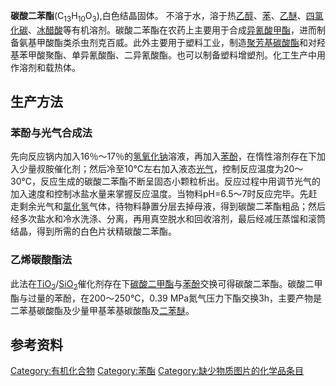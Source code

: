 {{onesource|time=2015-02-18T04:39:41+00:00}}
{{chembox
| Watchedfields = changed
| verifiedrevid = 445149838
| Name = 碳酸二苯酯
| ImageFile = Diphenyl carbonate.png
| ImageSize = 
| ImageName = Skeletal formula
| ImageFile1 = Diphenyl-carbonate-3D-balls.png
| ImageSize1 = 225px
| ImageName1 = Ball-and-stick model
| IUPACName = Diphenyl carbonate
| OtherNames = 碳酸苯酯;碳酸二苯酯;碳酸二苯基酯;二苯基碳酸酯;碳酸二苯酯,99%;DPC(碳酸二苯酯);碳酸二苯酯(碳酸苯酯)
|Section1={{Chembox Identifiers
| ChemSpiderID_Ref = {{chemspidercite|correct|chemspider}}
| ChemSpiderID = 7315
| UNII_Ref = {{fdacite|correct|FDA}}
| UNII = YWV401IDYN
| KEGG_Ref = {{keggcite|correct|kegg}}
| KEGG = C14507
| InChI = 1/C13H10O3/c14-13(15-11-7-3-1-4-8-11)16-12-9-5-2-6-10-12/h1-10H
| SMILES = O=C(Oc1ccccc1)Oc2ccccc2
| InChIKey = ROORDVPLFPIABK-UHFFFAOYAY
| StdInChI_Ref = {{stdinchicite|correct|chemspider}}
| StdInChI = 1S/C13H10O3/c14-13(15-11-7-3-1-4-8-11)16-12-9-5-2-6-10-12/h1-10H
| StdInChIKey_Ref = {{stdinchicite|correct|chemspider}}
| StdInChIKey = ROORDVPLFPIABK-UHFFFAOYSA-N
| CASNo = 102-09-0
| CASNo_Ref = {{cascite|correct|CAS}}= 
| CASOther = 
| RTECS = 
| EINECS = 
 }}
|Section2={{Chembox Properties
| Formula = C<sub>13</sub>H<sub>10</sub>O<sub>3</sub>
| MolarMass = 214.216 
| Appearance = 
| Density = 1.1215 g/cm<sup>3</sup> at 87℃
| MeltingPtC = 83
| BoilingPtC = 306
| Solubility = 不溶于水
| SolubleOther = 溶于热乙醇、苯、乙醚、四氯化碳、冰醋酸等有机溶剂<ref name="hand">
{{Citation
 | last = Lide
 | first = David R.
 | author-link = 
 | last2 = 
 | first2 = 
 | author2-link =
 | publication-date =
 | date =
 | year = 1998
 | title = Handbook of Chemistry and Physics
 | edition = 87
 | volume = 
 | series =
 | publication-place = Boca Raton, FL
 | place = 
 | publisher = CRC Press
 | id =
 | isbn = 0-8493-0594-2
 | doi =
 | oclc =
 | pages = 3–238
 | url = 
 | accessdate =
}}</ref>
 }}
|Section3={{Chembox Structure
| Coordination =
| CrystalStruct = 
 }}
|Section7={{Chembox Hazards
| ExternalMSDS = 
| EUIndex = 
| NFPA-H = 
| NFPA-F =
| NFPA-R =
| RPhrases = 
| SPhrases = 
| FlashPt = 
 }}
|Section8={{Chembox Related
| OtherAnions = 
| OtherCations = 
 }}
}}

'''碳酸二苯酯'''(C<sub>13</sub>H<sub>10</sub>O<sub>3</sub>),白色结晶固体。 不溶于水，溶于热[[乙醇|乙醇]]、[[苯|苯]]、[[乙醚|乙醚]]、[[四氯化碳|四氯化碳]]、[[冰醋酸|冰醋酸]]等有机溶剂。碳酸二苯酯在农药上主要用于合成[[异氰酸甲酯|异氰酸甲酯]]，进而制备氨基甲酸酯类杀虫剂克百威。此外主要用于塑料工业，制造[[聚芳基碳酸酯|聚芳基碳酸酯]]和对羟基苯甲酸聚酯、单异氰酸酯、二异氰酸酯。也可以制备塑料增塑剂。化工生产中用作溶剂和载热体。

== 生产方法 ==
=== 苯酚与光气合成法 ===
先向反应锅内加入16％～17％的[[氢氧化钠|氢氧化钠]]溶液，再加入[[苯酚|苯酚]]，在惰性溶剂存在下加入少量叔胺催化剂；然后冷至10℃左右加入液态[[光气|光气]]，控制反应温度为20～30℃，反应生成的碳酸二苯酯不断呈固态小颗粒析出。反应过程中用调节光气的加入速度和控制冰盐水量来掌握反应温度。当物料pH=6.5～7时反应完毕。先赶走剩余光气和[[氯化氢|氯化氢]]气体，待物料静置分层去掉母液，得到碳酸二苯酯粗品；然后经多次盐水和冷水洗涤、分离，再用真空脱水和回收溶剂，最后经减压蒸馏和滚筒结晶，得到所需的白色片状精碳酸二苯酯。

=== 乙烯碳酸酯法 ===
此法在[[二氧化钛|TiO<sub>2</sub>]]/[[二氧化硅|SiO<sub>2</sub>]]催化剂存在下[[碳酸二甲酯|碳酸二甲酯]]与[[苯酚|苯酚]]交换可得碳酸二苯酯。碳酸二甲酯与过量的苯酚，在200～250℃，0.39 MPa氮气压力下酯交换3h，主要产物是二苯基碳酸酯及少量甲基苯基碳酸酯及[[二苯醚|二苯醚]]。

==参考资料==
{{Reflist}}


[[Category:有机化合物|Category:有机化合物]]
[[Category:苯酯|Category:苯酯]]
[[Category:缺少物质图片的化学品条目|Category:缺少物质图片的化学品条目]]